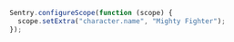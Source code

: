 ```javascript
Sentry.configureScope(function (scope) {
  scope.setExtra("character.name", "Mighty Fighter");
});
```
